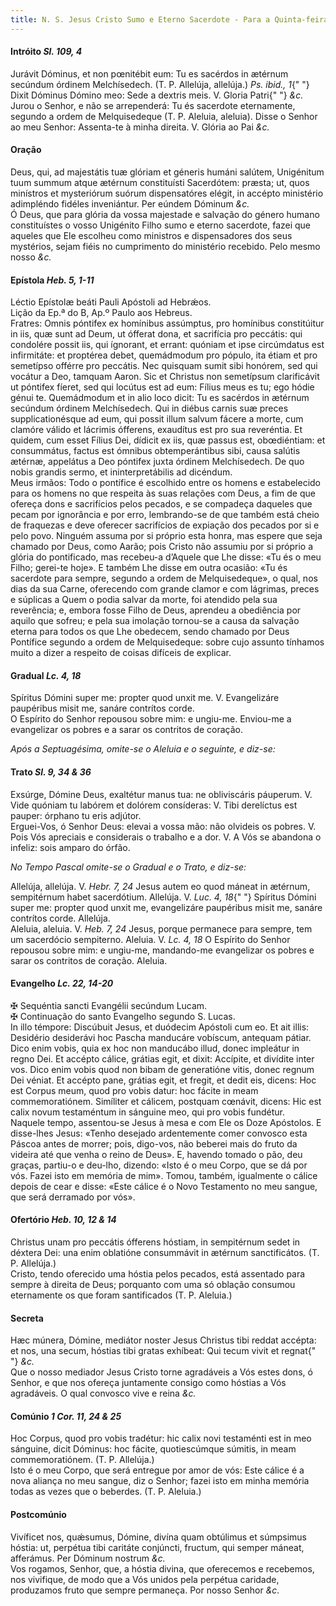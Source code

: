 ```yaml
---
title: N. S. Jesus Cristo Sumo e Eterno Sacerdote - Para a Quinta-feira
---
```


<h4 class="text-center">
  Intróito <em>Sl. 109, 4</em>
</h4>
<div class="container-fluid">
  <div class="row">
    <div class="col-6 dropcaps text-justify">
      Jurávit Dóminus, et non pœnitébit eum: Tu es sacérdos in ætérnum secúndum
      órdinem Melchísedech. (T. P. Allelúja, allelúja.) <em>Ps. ibid., 1</em>{" "}
      Dixit Dóminus Dómino meo: Sede a dextris meis. V. Gloria Patri{" "}
      <em>&c.</em>
    </div>
    <div class="col-6 dropcaps text-justify">
      Jurou o Senhor, e não se arrependerá: Tu és sacerdote eternamente, segundo
      a ordem de Melquisedeque (T. P. Aleluia, aleluia). Disse o Senhor ao meu
      Senhor: Assenta-te à minha direita. V. Glória ao Pai <em>&c.</em>
    </div>
  </div>
</div>

<h4 class="text-center">Oração</h4>
<div class="container-fluid">
  <div class="row">
    <div class="col-6 dropcaps text-justify">
      Deus, qui, ad majestátis tuæ glóriam et géneris humáni salútem, Unigénitum
      tuum summum atque ætérnum constituísti Sacerdótem: præsta; ut, quos
      minístros et mysteriórum suórum dispensatóres elégit, in accépto
      ministério adimpléndo fidéles inveniántur. Per eúndem Dóminum <em>&c.</em>
    </div>
    <div class="col-6 dropcaps text-justify">
      Ó Deus, que para glória da vossa majestade e salvação do género humano
      constituístes o vosso Unigénito Filho sumo e eterno sacerdote, fazei que
      aqueles que Ele escolheu como ministros e dispensadores dos seus
      mystérios, sejam fiéis no cumprimento do ministério recebido. Pelo mesmo
      nosso <em>&c.</em>
    </div>
  </div>
</div>

<h4 class="text-center">
  Epístola <em>Heb. 5, 1-11</em>
</h4>
<div class="container-fluid">
  <div class="row">
    <div class="col-6 text-justify">
      Léctio Epístolæ beáti Pauli Apóstoli ad Hebrǽos.
    </div>
    <div class="col-6 text-justify">
      Lição da Ep.ª do B, Ap.º Paulo aos Hebreus.
    </div>
    <div class="col-6 dropcaps text-justify">
      Fratres: Omnis póntifex ex homínibus assúmptus, pro homínibus constitúitur
      in iis, quæ sunt ad Deum, ut ófferat dona, et sacrifícia pro peccátis: qui
      condolére possit iis, qui ígnorant, et errant: quóniam et ipse circúmdatus
      est infirmitáte: et proptérea debet, quemádmodum pro pópulo, ita étiam et
      pro semetípso offérre pro peccátis. Nec quisquam sumit sibi honórem, sed
      qui vocátur a Deo, tamquam Aaron. Sic et Christus non semetípsum
      clarificávit ut póntifex fíeret, sed qui locútus est ad eum: Fílius meus
      es tu; ego hódie génui te. Quemádmodum et in alio loco dicit: Tu es
      sacérdos in ætérnum secúndum órdinem Melchísedech. Qui in diébus carnis
      suæ preces supplicationésque ad eum, qui possit illum salvum fácere a
      morte, cum clamóre válido et lácrimis ófferens, exaudítus est pro sua
      reveréntia. Et quidem, cum esset Fílius Dei, dídicit ex iis, quæ passus
      est, obœdiéntiam: et consummátus, factus est ómnibus obtemperántibus sibi,
      causa salútis ætérnæ, appelátus a Deo póntifex juxta órdinem Melchísedech.
      De quo nobis grandis sermo, et ininterpretábilis ad dicéndum.
    </div>
    <div class="col-6 dropcaps text-justify">
      Meus irmãos: Todo o pontífice é escolhido entre os homens e estabelecido
      para os homens no que respeita às suas relações com Deus, a fim de que
      ofereça dons e sacrifícios pelos pecados, e se compadeça daqueles que
      pecam por ignorância e por erro, lembrando-se de que também está cheio de
      fraquezas e deve oferecer sacrifícios de expiação dos pecados por si e
      pelo povo. Ninguém assuma por si próprio esta honra, mas espere que seja
      chamado por Deus, como Aarão; pois Cristo não assumiu por si próprio a
      glória do pontificado, mas recebeu-a d’Aquele que Lhe disse: «Tu és o meu
      Filho; gerei-te hoje». E também Lhe disse em outra ocasião: «Tu és
      sacerdote para sempre, segundo a ordem de Melquisedeque», o qual, nos dias
      da sua Carne, oferecendo com grande clamor e com lágrimas, preces e
      súplicas a Quem o podia salvar da morte, foi atendido pela sua reverência;
      e, embora fosse Filho de Deus, aprendeu a obediência por aquilo que
      sofreu; e pela sua imolação tornou-se a causa da salvação eterna para
      todos os que Lhe obedecem, sendo chamado por Deus Pontífice segundo a
      ordem de Melquisedeque: sobre cujo assunto tínhamos muito a dizer a
      respeito de coisas difíceis de explicar.
    </div>
  </div>
</div>

<h4 class="text-center">
  Gradual <em>Lc. 4, 18</em>
</h4>
<div class="container-fluid">
  <div class="row">
    <div class="col-6 dropcaps text-justify">
      Spíritus Dómini super me: propter quod unxit me. V. Evangelizáre
      paupéribus misit me, sanáre contrítos corde.
    </div>
    <div class="col-6 dropcaps text-justify">
      O Espírito do Senhor repousou sobre mim: e ungiu-me. Enviou-me a
      evangelizar os pobres e a sarar os contritos de coração.
    </div>
  </div>
</div>

<em>Após a Septuagésima, omite-se o Aleluia e o seguinte, e diz-se:</em>

<h4 class="text-center">
  Trato <em>Sl. 9, 34 & 36</em>
</h4>
<div class="container-fluid">
  <div class="row">
    <div class="col-6 dropcaps text-justify">
      Exsúrge, Dómine Deus, exaltétur manus tua: ne obliviscáris páuperum. V.
      Vide quóniam tu labórem et dolórem consíderas: V. Tibi derelíctus est
      pauper: órphano tu eris adjútor.
    </div>
    <div class="col-6 dropcaps text-justify">
      Erguei-Vos, ó Senhor Deus: elevai a vossa mão: não olvideis os pobres. V.
      Pois Vós apreciais e considerais o trabalho e a dor. V. A Vós se abandona
      o infeliz: sois amparo do órfão.
    </div>
  </div>
</div>

<em>No Tempo Pascal omite-se o Gradual e o Trato, e diz-se:</em>

<div class="container-fluid">
  <div class="row">
    <div class="col-6 text-justify">
      Allelúja, allelúja. V. <em>Hebr. 7, 24</em> Jesus autem eo quod máneat in
      ætérnum, sempitérnum habet sacerdótium. Allelúja. V. <em>Luc. 4, 18</em>{" "}
      Spíritus Dómini super me: propter quod unxit me, evangelizáre paupéribus
      misit me, sanáre contrítos corde. Allelúja.
    </div>
    <div class="col-6 text-justify">
      Aleluia, aleluia. V. <em>Heb. 7, 24</em> Jesus, porque permanece para
      sempre, tem um sacerdócio sempiterno. Aleluia. V. <em>Lc. 4, 18</em> O
      Espírito do Senhor repousou sobre mim: e ungiu-me, mandando-me evangelizar
      os pobres e sarar os contritos de coração. Aleluia.
    </div>
  </div>
</div>

<h4 class="text-center">
  Evangelho <em>Lc. 22, 14-20</em>
</h4>
<div class="container-fluid">
  <div class="row">
    <div class="col-6 text-justify">
      <span class="text-danger">&#10016;</span> Sequéntia sancti Evangélii
      secúndum Lucam.
    </div>
    <div class="col-6 text-justify">
      <span class="text-danger">&#10016;</span> Continuação do santo Evangelho
      segundo S. Lucas.
    </div>
    <div class="col-6 dropcaps text-justify">
      In illo témpore: Discúbuit Jesus, et duódecim Apóstoli cum eo. Et ait
      illis: Desidério desiderávi hoc Pascha manducáre vobíscum, antequam
      pátiar. Dico enim vobis, quia ex hoc non manducábo illud, donec impleátur
      in regno Dei. Et accépto cálice, grátias egit, et dixit: Accípite, et
      divídite inter vos. Dico enim vobis quod non bibam de generatióne vitis,
      donec regnum Dei véniat. Et accépto pane, grátias egit, et fregit, et
      dedit eis, dicens: Hoc est Corpus meum, quod pro vobis datur: hoc fácite
      in meam commemoratiónem. Simíliter et cálicem, postquam cœnávit, dicens:
      Hic est calix novum testaméntum in sánguine meo, qui pro vobis fundétur.
    </div>
    <div class="col-6 dropcaps text-justify">
      Naquele tempo, assentou-se Jesus à mesa e com Ele os Doze Apóstolos. E
      disse-lhes Jesus: «Tenho desejado ardentemente comer convosco esta Páscoa
      antes de morrer; pois, digo-vos, não beberei mais do fruto da videira até
      que venha o reino de Deus». E, havendo tomado o pão, deu graças, partiu-o
      e deu-lho, dizendo: «Isto é o meu Corpo, que se dá por vós. Fazei isto em
      memória de mim». Tomou, também, igualmente o cálice depois de cear e
      disse: «Este cálice é o Novo Testamento no meu sangue, que será derramado
      por vós».
    </div>
  </div>
</div>

<h4 class="text-center">
  Ofertório <em>Heb. 10, 12 & 14</em>
</h4>
<div class="container-fluid">
  <div class="row">
    <div class="col-6 dropcaps text-justify">
      Christus unam pro peccátis ófferens hóstiam, in sempitérnum sedet in
      déxtera Dei: una enim oblatióne consummávit in ætérnum sanctificátos. (T.
      P. Allelúja.)
    </div>
    <div class="col-6 dropcaps text-justify">
      Cristo, tendo oferecido uma hóstia pelos pecados, está assentado para
      sempre à direita de Deus; porquanto com uma só oblação consumou
      eternamente os que foram santificados (T. P. Aleluia.)
    </div>
  </div>
</div>

<h4 class="text-center">Secreta</h4>
<div class="container-fluid">
  <div class="row">
    <div class="col-6 dropcaps text-justify">
      Hæc múnera, Dómine, mediátor noster Jesus Christus tibi reddat accépta: et
      nos, una secum, hóstias tibi gratas exhíbeat: Qui tecum vivit et regnat{" "}
      <em>&c.</em>
    </div>
    <div class="col-6 dropcaps text-justify">
      Que o nosso mediador Jesus Cristo torne agradáveis a Vós estes dons, ó
      Senhor, e que nos ofereça juntamente consigo como hóstias a Vós
      agradáveis. O qual convosco vive e reina <em>&c.</em>
    </div>
  </div>
</div>

<h4 class="text-center">
  Comúnio <em>1 Cor. 11, 24 & 25</em>
</h4>
<div class="container-fluid">
  <div class="row">
    <div class="col-6 dropcaps text-justify">
      Hoc Corpus, quod pro vobis tradétur: hic calix novi testaménti est in meo
      sánguine, dicit Dóminus: hoc fácite, quotiescúmque súmitis, in meam
      commemoratiónem. (T. P. Allelúja.)
    </div>
    <div class="col-6 dropcaps text-justify">
      Isto é o meu Corpo, que será entregue por amor de vós: Este cálice é a
      nova aliança no meu sangue, diz o Senhor; fazei isto em minha memória
      todas as vezes que o beberdes. (T. P. Aleluia.)
    </div>
  </div>
</div>

<h4 class="text-center">Postcomúnio</h4>
<div class="container-fluid">
  <div class="row">
    <div class="col-6 dropcaps text-justify">
      Vivíficet nos, quǽsumus, Dómine, divína quam obtúlimus et súmpsimus
      hóstia: ut, perpétua tibi caritáte conjúncti, fructum, qui semper máneat,
      afferámus. Per Dóminum nostrum <em>&c.</em>
    </div>
    <div class="col-6 dropcaps text-justify">
      Vos rogamos, Senhor, que, a hóstia divina, que oferecemos e recebemos, nos
      vivifique, de modo que a Vós unidos pela perpétua caridade, produzamos
      fruto que sempre permaneça. Por nosso Senhor <em>&c.</em>
    </div>
  </div>
</div>
